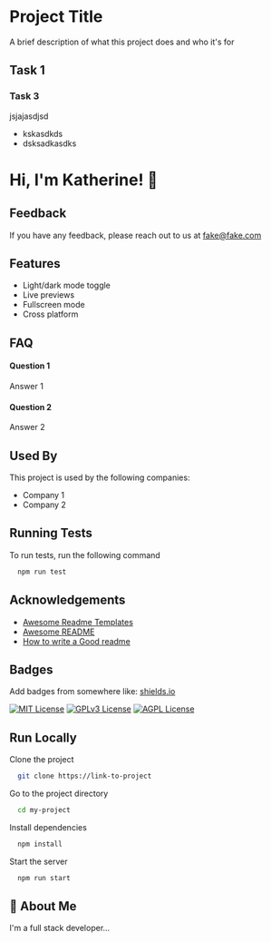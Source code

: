 
# Project Title

A brief description of what this project does and who it's for

## Task 1

### Task 3
jsjajasdjsd

- kskasdkds
- dsksadkasdks


# Hi, I'm Katherine! 👋


## Feedback

If you have any feedback, please reach out to us at fake@fake.com


## Features

- Light/dark mode toggle
- Live previews
- Fullscreen mode
- Cross platform


## FAQ

#### Question 1

Answer 1

#### Question 2

Answer 2


## Used By

This project is used by the following companies:

- Company 1
- Company 2


## Running Tests

To run tests, run the following command

```bash
  npm run test
```


## Acknowledgements

 - [Awesome Readme Templates](https://awesomeopensource.com/project/elangosundar/awesome-README-templates)
 - [Awesome README](https://github.com/matiassingers/awesome-readme)
 - [How to write a Good readme](https://bulldogjob.com/news/449-how-to-write-a-good-readme-for-your-github-project)


## Badges

Add badges from somewhere like: [shields.io](https://shields.io/)

[![MIT License](https://img.shields.io/badge/License-MIT-green.svg)](https://choosealicense.com/licenses/mit/)
[![GPLv3 License](https://img.shields.io/badge/License-GPL%20v3-yellow.svg)](https://opensource.org/licenses/)
[![AGPL License](https://img.shields.io/badge/license-AGPL-blue.svg)](http://www.gnu.org/licenses/agpl-3.0)


## Run Locally

Clone the project

```bash
  git clone https://link-to-project
```

Go to the project directory

```bash
  cd my-project
```

Install dependencies

```bash
  npm install
```

Start the server

```bash
  npm run start
```


## 🚀 About Me
I'm a full stack developer...

